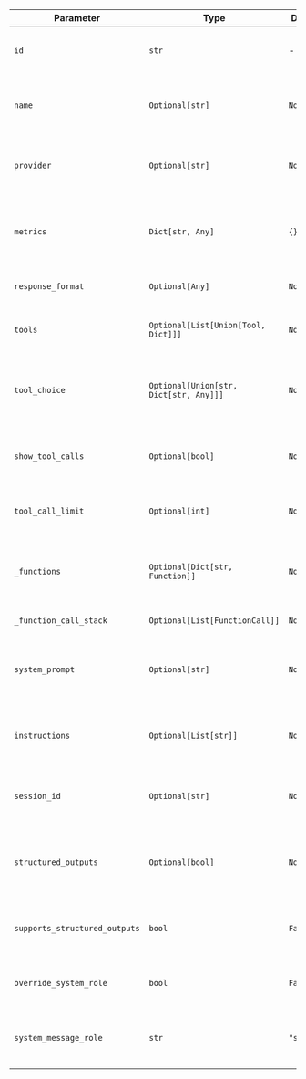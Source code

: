 | Parameter                     | Type                                   | Default    | Description                                                    |
| ----------------------------- | -------------------------------------- | ---------- | -------------------------------------------------------------- |
| `id`                          | `str`                                  | -          | ID of the model to use. Alias: "model"                         |
| `name`                        | `Optional[str]`                        | `None`     | Name for this Model. Not sent to the Model API.                |
| `provider`                    | `Optional[str]`                        | `None`     | Provider for this Model. Not sent to the Model API.            |
| `metrics`                     | `Dict[str, Any]`                       | `{}`       | Metrics collected for this Model. Not sent to the Model API.   |
| `response_format`             | `Optional[Any]`                        | `None`     | Format of the response.                                        |
| `tools`                       | `Optional[List[Union[Tool, Dict]]]`    | `None`     | A list of tools provided to the Model.                         |
| `tool_choice`                 | `Optional[Union[str, Dict[str, Any]]]` | `None`     | Controls which (if any) function is called by the model.       |
| `show_tool_calls`             | `Optional[bool]`                       | `None`     | If True, shows function calls in the response.                 |
| `tool_call_limit`             | `Optional[int]`                        | `None`     | Maximum number of tool calls allowed.                          |
| `_functions`                  | `Optional[Dict[str, Function]]`        | `None`     | Functions extracted from the tools. Not sent to the Model API. |
| `_function_call_stack`        | `Optional[List[FunctionCall]]`         | `None`     | Function call stack.                                           |
| `system_prompt`               | `Optional[str]`                        | `None`     | System prompt from the model added to the Agent.               |
| `instructions`                | `Optional[List[str]]`                  | `None`     | Instructions from the model added to the Agent.                |
| `session_id`                  | `Optional[str]`                        | `None`     | Session ID of the calling Agent or Workflow.                   |
| `structured_outputs`          | `Optional[bool]`                       | `None`     | Whether to use the structured outputs with this Model.         |
| `supports_structured_outputs` | `bool`                                 | `False`    | Whether the model supports structured outputs.                 |
| `override_system_role`        | `bool`                                 | `False`    | Whether to override the system role.                           |
| `system_message_role`         | `str`                                  | `"system"` | The role to map the system message to.                         |
